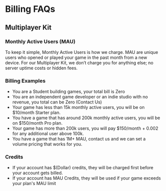 

# Billing FAQs

## Multiplayer Kit

### Monthly Active Users (MAU)
To keep it simple, Monthly Active Users is how we charge. MAU are unique users who opened or played your game in the past month from a new device. For our Multiplayer Kit, we don’t charge you for anything else; no server uptime costs or hidden fees.

### Billing Examples
- You are a Student building games, your total bill is Zero
- You are an independent game developer or an indie studio with no revenue, you total can be Zero (Contact Us)
- Your game has less than 15k monthly active users, you will be on $10/month Starter plan.
- You have a game that has around 200k monthly active users, you will be on $150/month Pro plan.
- Your game has more than 200k users, you will pay $150/month + 0.002 for any additional user above 100k.
- You have a game that has 1M+ MAU, contact us and we can set a volume pricing that works for you.

### Credits
- If your account has $(Dollar) credits, they will be charged first before your account gets billed.
- If your account has MAU Credits, they will be used if your game exceeds your plan's MAU limit

